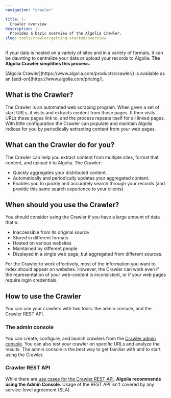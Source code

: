 ```yaml
---
navigation: "crawler"

title: |-
  Crawler overview
description: |-
  Provides a basic overview of the Algolia Crawler.
slug: tools/crawler/getting-started/overview
---
```



If your data is hosted on a variety of sites and in a variety of formats, it can be daunting to centralize your data or upload your records to Algolia. **The Algolia Crawler simplifies this process.**

<Media type="video-youtube" id="w84K1cbUbmY" alt="Overview of the Algolia Crawler" />

<Callout type="info">
  [Algolia Crawler](https://www.algolia.com/products/crawler/) is available as an [add-on](https://www.algolia.com/pricing/).
</Callout>



## What is the Crawler?



The Crawler is an automated web scraping program. When given a set of start URLs, it visits and extracts content from those pages. It then visits URLs these pages link to, and the process repeats itself for all linked pages. With little configuration the Crawler can populate and maintain Algolia indices for you by periodically extracting content from your web pages.

## What can the Crawler do for you?

The Crawler can help you extract content from multiple sites, format that content, and upload it to Algolia. The Crawler:
- Quickly aggregates your distributed content.
- Automatically and periodically updates your aggregated content.
- Enables you to quickly and accurately search through your records (and provide this same search experience to your clients).

## When should you use the Crawler?

You should consider using the Crawler if you have a large amount of data that's:

- Inaccessible from its original source
- Stored in different formats
- Hosted on various websites
- Maintained by different people
- Displayed in a single web page, but aggregated from different sources.

For the Crawler to work effectively, most of the information you want to index should appear on websites. However, the Crawler can work even if the representation of your web-content is inconsistent, or if your web pages require login credentials.

## How to use the Crawler



You can use your crawlers with two tools: the admin console, and the Crawler REST API.

### The admin console

You can create, configure, and launch crawlers from the [Crawler admin console](/tools/crawler/getting-started/crawler-configuration/in-depth/crawler-admin/). You can also test your crawler on specific URLs and analyze the results. The admin console is the best way to get familiar with and to start using the Crawler.



### Crawler REST API

While there are [use cases for the Crawler REST API](/tools/crawler/apis/crawler-rest-api), **Algolia recommends using the Admin Console**. Usage of the REST API isn't covered by any service-level agreement (SLA).
